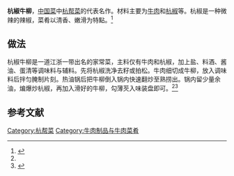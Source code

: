 
'''杭椒牛柳'''，[[中国菜|中国菜]]中[[杭帮菜|杭帮菜]]的代表名作。材料主要为[[牛肉|牛肉]]和[[杭椒|杭椒]]等。杭椒是一种微辣的辣椒，菜肴以清香、嫩滑为特點。<ref name="新民晚报">{{cite web|url=http://xmwb.news365.com.cn/ygb/201102/t20110211_2956193.htm|language=|title=杭椒牛柳|publisher=新民晚报|date=2011-02-11|author=何鑫渠}}{{dead link|date=2018年3月 |bot=InternetArchiveBot |fix-attempted=yes }}</ref>

== 做法 ==
杭椒牛柳是一道江浙一带出名的家常菜，主料仅有牛肉和杭椒，加上盐、料酒、酱油、蛋清等调味料与辅料。先将杭椒洗净去籽或拍松。牛肉细切成牛柳，放入调味料后拌匀腌制片刻。热油锅后把牛柳倒入锅内快速翻炒至熟捞出。锅内留少量余油，煸爆炒杭椒，再加入滑好的牛柳，勾薄芡入味装盘即可。<ref name="新民晚报"/><ref name="中国网">{{cite web |url=http://www.china.com.cn/sports/zhuanti/gfcf/2008-06/27/content_15896507.htm |language= |title=杭椒牛柳：Sautéed Beef Filet with Hot Green Pepper |publisher=中国网 |date=2008-06-27 |author= |accessdate=2014-03-06 |archive-date=2014-03-06 |archive-url=https://web.archive.org/web/20140306084736/http://www.china.com.cn/sports/zhuanti/gfcf/2008-06/27/content_15896507.htm |dead-url=yes }}</ref>

== 参考文献 ==
{{Reflist|1}}

[[Category:杭帮菜|Category:杭帮菜]]
[[Category:牛肉制品与牛肉菜肴|Category:牛肉制品与牛肉菜肴]]

{{Chinese food-stub}}